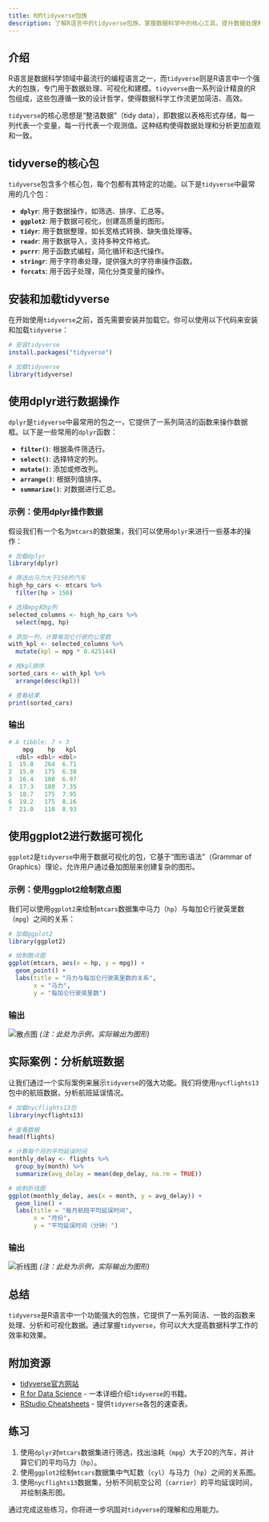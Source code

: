 ```yaml
---
title: R的tidyverse包族
description: 了解R语言中的tidyverse包族，掌握数据科学中的核心工具，提升数据处理和分析效率。
---
```


## 介绍

R语言是数据科学领域中最流行的编程语言之一，而`tidyverse`则是R语言中一个强大的包族，专门用于数据处理、可视化和建模。`tidyverse`由一系列设计精良的R包组成，这些包遵循一致的设计哲学，使得数据科学工作流更加简洁、高效。

`tidyverse`的核心思想是“整洁数据”（tidy data），即数据以表格形式存储，每一列代表一个变量，每一行代表一个观测值。这种结构使得数据处理和分析更加直观和一致。

## tidyverse的核心包

`tidyverse`包含多个核心包，每个包都有其特定的功能。以下是`tidyverse`中最常用的几个包：

- **`dplyr`**: 用于数据操作，如筛选、排序、汇总等。
- **`ggplot2`**: 用于数据可视化，创建高质量的图形。
- **`tidyr`**: 用于数据整理，如长宽格式转换、缺失值处理等。
- **`readr`**: 用于数据导入，支持多种文件格式。
- **`purrr`**: 用于函数式编程，简化循环和迭代操作。
- **`stringr`**: 用于字符串处理，提供强大的字符串操作函数。
- **`forcats`**: 用于因子处理，简化分类变量的操作。

## 安装和加载tidyverse

在开始使用`tidyverse`之前，首先需要安装并加载它。你可以使用以下代码来安装和加载`tidyverse`：

```r
# 安装tidyverse
install.packages("tidyverse")

# 加载tidyverse
library(tidyverse)
```

## 使用dplyr进行数据操作

`dplyr`是`tidyverse`中最常用的包之一，它提供了一系列简洁的函数来操作数据框。以下是一些常用的`dplyr`函数：

- **`filter()`**: 根据条件筛选行。
- **`select()`**: 选择特定的列。
- **`mutate()`**: 添加或修改列。
- **`arrange()`**: 根据列值排序。
- **`summarize()`**: 对数据进行汇总。

### 示例：使用dplyr操作数据

假设我们有一个名为`mtcars`的数据集，我们可以使用`dplyr`来进行一些基本的操作：

```r
# 加载dplyr
library(dplyr)

# 筛选出马力大于150的汽车
high_hp_cars <- mtcars %>%
  filter(hp > 150)

# 选择mpg和hp列
selected_columns <- high_hp_cars %>%
  select(mpg, hp)

# 添加一列，计算每加仑行驶的公里数
with_kpl <- selected_columns %>%
  mutate(kpl = mpg * 0.425144)

# 按kpl排序
sorted_cars <- with_kpl %>%
  arrange(desc(kpl))

# 查看结果
print(sorted_cars)
```

### 输出

```r
# A tibble: 7 × 3
    mpg    hp   kpl
  <dbl> <dbl> <dbl>
1  15.8   264  6.71
2  15.0   175  6.38
3  16.4   180  6.97
4  17.3   180  7.35
5  18.7   175  7.95
6  19.2   175  8.16
7  21.0   110  8.93
```

## 使用ggplot2进行数据可视化

`ggplot2`是`tidyverse`中用于数据可视化的包，它基于“图形语法”（Grammar of Graphics）理论，允许用户通过叠加图层来创建复杂的图形。

### 示例：使用ggplot2绘制散点图

我们可以使用`ggplot2`来绘制`mtcars`数据集中马力（`hp`）与每加仑行驶英里数（`mpg`）之间的关系：

```r
# 加载ggplot2
library(ggplot2)

# 绘制散点图
ggplot(mtcars, aes(x = hp, y = mpg)) +
  geom_point() +
  labs(title = "马力与每加仑行驶英里数的关系",
       x = "马力",
       y = "每加仑行驶英里数")
```

### 输出

![散点图](https://example.com/scatterplot.png) *(注：此处为示例，实际输出为图形)*

## 实际案例：分析航班数据

让我们通过一个实际案例来展示`tidyverse`的强大功能。我们将使用`nycflights13`包中的航班数据，分析航班延误情况。

```r
# 加载nycflights13包
library(nycflights13)

# 查看数据
head(flights)

# 计算每个月的平均延误时间
monthly_delay <- flights %>%
  group_by(month) %>%
  summarize(avg_delay = mean(dep_delay, na.rm = TRUE))

# 绘制折线图
ggplot(monthly_delay, aes(x = month, y = avg_delay)) +
  geom_line() +
  labs(title = "每月航班平均延误时间",
       x = "月份",
       y = "平均延误时间（分钟）")
```

### 输出

![折线图](https://example.com/lineplot.png) *(注：此处为示例，实际输出为图形)*

## 总结

`tidyverse`是R语言中一个功能强大的包族，它提供了一系列简洁、一致的函数来处理、分析和可视化数据。通过掌握`tidyverse`，你可以大大提高数据科学工作的效率和效果。

## 附加资源

- [tidyverse官方网站](https://www.tidyverse.org/)
- [R for Data Science](https://r4ds.had.co.nz/) - 一本详细介绍`tidyverse`的书籍。
- [RStudio Cheatsheets](https://www.rstudio.com/resources/cheatsheets/) - 提供`tidyverse`各包的速查表。

## 练习

1. 使用`dplyr`对`mtcars`数据集进行筛选，找出油耗（`mpg`）大于20的汽车，并计算它们的平均马力（`hp`）。
2. 使用`ggplot2`绘制`mtcars`数据集中气缸数（`cyl`）与马力（`hp`）之间的关系图。
3. 使用`nycflights13`数据集，分析不同航空公司（`carrier`）的平均延误时间，并绘制条形图。

通过完成这些练习，你将进一步巩固对`tidyverse`的理解和应用能力。